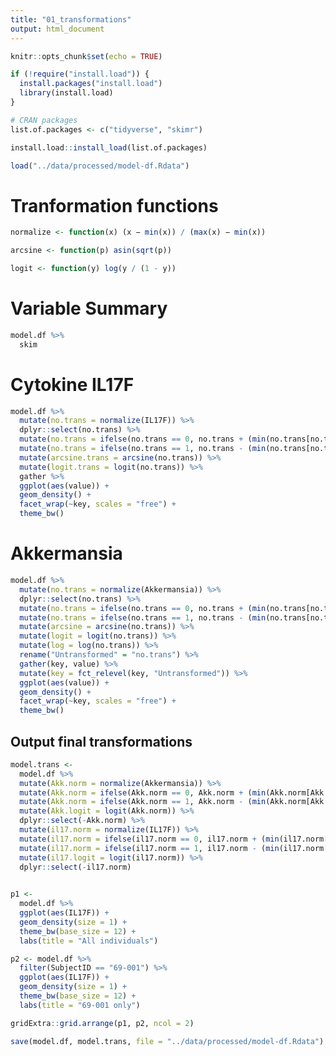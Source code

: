 ---
title: "01_transformations"
output: html_document
---

```{r setup, include=FALSE}
knitr::opts_chunk$set(echo = TRUE)

if (!require("install.load")) {
  install.packages("install.load")
  library(install.load)
}

# CRAN packages
list.of.packages <- c("tidyverse", "skimr")

install.load::install_load(list.of.packages)
```

```{r}
load("../data/processed/model-df.Rdata")
```

# Tranformation functions

```{r}
normalize <- function(x) (x − min(x)) / (max(x) − min(x))

arcsine <- function(p) asin(sqrt(p))

logit <- function(y) log(y / (1 - y))

```

# Variable Summary

```{r}
model.df %>%
  skim
```

# Cytokine IL17F

```{r}
model.df %>%
  mutate(no.trans = normalize(IL17F)) %>%
  dplyr::select(no.trans) %>%
  mutate(no.trans = ifelse(no.trans == 0, no.trans + (min(no.trans[no.trans > 0])/2), no.trans)) %>%
  mutate(no.trans = ifelse(no.trans == 1, no.trans - (min(no.trans[no.trans > 0])/2), no.trans)) %>%
  mutate(arcsine.trans = arcsine(no.trans)) %>%
  mutate(logit.trans = logit(no.trans)) %>%
  gather %>%
  ggplot(aes(value)) +
  geom_density() +
  facet_wrap(~key, scales = "free") +
  theme_bw()
```

# Akkermansia

```{r}
model.df %>%
  mutate(no.trans = normalize(Akkermansia)) %>%
  dplyr::select(no.trans) %>%
  mutate(no.trans = ifelse(no.trans == 0, no.trans + (min(no.trans[no.trans > 0])/2), no.trans)) %>%
  mutate(no.trans = ifelse(no.trans == 1, no.trans - (min(no.trans[no.trans > 0])/2), no.trans)) %>%
  mutate(arcsine = arcsine(no.trans)) %>%
  mutate(logit = logit(no.trans)) %>%
  mutate(log = log(no.trans)) %>%
  rename("Untransformed" = "no.trans") %>%
  gather(key, value) %>%
  mutate(key = fct_relevel(key, "Untransformed")) %>%
  ggplot(aes(value)) +
  geom_density() +
  facet_wrap(~key, scales = "free") +
  theme_bw()

```

## Output final transformations

```{r}

model.trans <- 
  model.df %>%
  mutate(Akk.norm = normalize(Akkermansia)) %>%
  mutate(Akk.norm = ifelse(Akk.norm == 0, Akk.norm + (min(Akk.norm[Akk.norm > 0])/2), Akk.norm)) %>%
  mutate(Akk.norm = ifelse(Akk.norm == 1, Akk.norm - (min(Akk.norm[Akk.norm > 0])/2), Akk.norm)) %>%
  mutate(Akk.logit = logit(Akk.norm)) %>%
  dplyr::select(-Akk.norm) %>%
  mutate(il17.norm = normalize(IL17F)) %>%
  mutate(il17.norm = ifelse(il17.norm == 0, il17.norm + (min(il17.norm[il17.norm > 0])/2), il17.norm)) %>%
  mutate(il17.norm = ifelse(il17.norm == 1, il17.norm - (min(il17.norm[il17.norm > 0])/2), il17.norm)) %>%
  mutate(il17.logit = logit(il17.norm)) %>%
  dplyr::select(-il17.norm)
  
```
  
```{r}
p1 <- 
  model.df %>%
  ggplot(aes(IL17F)) +
  geom_density(size = 1) +
  theme_bw(base_size = 12) +
  labs(title = "All individuals")

p2 <- model.df %>%
  filter(SubjectID == "69-001") %>%
  ggplot(aes(IL17F)) +
  geom_density(size = 1) +
  theme_bw(base_size = 12) +
  labs(title = "69-001 only")

gridExtra::grid.arrange(p1, p2, ncol = 2)
```

  
```{r}
save(model.df, model.trans, file = "../data/processed/model-df.Rdata")
```